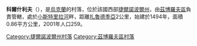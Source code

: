 {{coord|49|39|44|N|25|5|52|E|scale:30000|display=title}}

'''科爾什利夫'''（{{lang-uk|Коршилів}}），是[[烏克蘭|烏克蘭]]的村落，位於該國西部[[捷爾諾波爾州|捷爾諾波爾州]]，由[[茲博羅夫區|茲博羅夫區]]負責管轄，處於[[小斯特里拉河|小斯特里拉河]]畔，距離[[扎魯德季亞_(茲博羅夫區)|扎魯德季亞]]2公里，始建於1494年，面積0.86平方公里，2001年人口259。

{{DEFAULTSORT:Коршилів}}
[[Category:捷爾諾波爾州村落|Category:捷爾諾波爾州村落]]
[[Category:茲博羅夫區村落|Category:茲博羅夫區村落]]


{{Ternopil-geo-stub}}